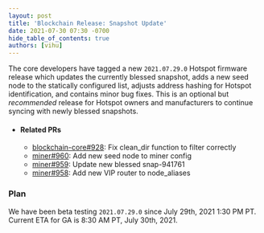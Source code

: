 ```yaml
---
layout: post
title: 'Blockchain Release: Snapshot Update'
date: 2021-07-30 07:30 -0700
hide_table_of_contents: true
authors: [vihu]
---
```


The core developers have tagged a new `2021.07.29.0` Hotspot firmware release which updates the
currently blessed snapshot, adds a new seed node to the statically configured list, adjusts address
hashing for Hotspot identification, and contains minor bug fixes. This is an optional but
_recommended_ release for Hotspot owners and manufacturers to continue syncing with newly blessed
snapshots.

<!--truncate-->

- #### Related PRs

  - [blockchain-core#928](https://github.com/helium/blockchain-core/pull/928): Fix clean_dir
    function to filter correctly
  - [miner#960](https://github.com/helium/miner/pull/960): Add new seed node to miner config
  - [miner#959](https://github.com/helium/miner/pull/959): Update new blessed snap-941761
  - [miner#958](https://github.com/helium/miner/pull/958): Add new VIP router to node_aliases

### Plan

We have been beta testing `2021.07.29.0` since July 29th, 2021 1:30 PM PT. Current ETA for GA is
8:30 AM PT, July 30th, 2021.
